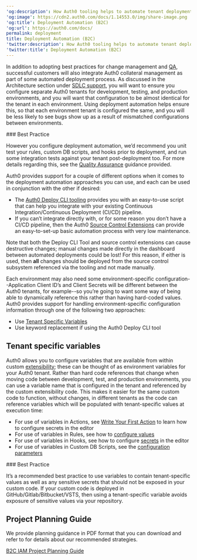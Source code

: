 ---
'og:description': How Auth0 tooling helps to automate tenant deployment.
'og:image': https://cdn2.auth0.com/docs/1.14553.0/img/share-image.png
'og:title': Deployment Automation (B2C)
'og:url': https://auth0.com/docs/
permalink: deployment
title: Deployment Automation (B2C)
'twitter:description': How Auth0 tooling helps to automate tenant deployment.
'twitter:title': Deployment Automation (B2C)
---
In addition to adopting best practices for change management and [QA](/docs/get-started/architecture-scenarios/business-to-consumer/quality-assurance), successful customers will also integrate Auth0 collateral management as part of some automated deployment process. As discussed in the Architecture section under [SDLC support](/docs/get-started/architecture-scenarios/business-to-consumer/architecture#sdlc-support), you will want to ensure you configure separate Auth0 tenants for development, testing, and production environments, and you will want that configuration to be almost identical for the tenant in each environment. Using deployment automation helps ensure this, so that each environment tenant is configured the same, and you will be less likely to see bugs show up as a result of mismatched configurations between environments.

<Info>
### Best Practice

However you configure deployment automation, we’d recommend you unit test your rules, custom DB scripts, and hooks prior to deployment, and run some integration tests against your tenant post-deployment too. For more details regarding this, see the [Quality Assurance](/docs/get-started/architecture-scenarios/business-to-consumer/quality-assurance) guidance provided.
</Info>

Auth0 provides support for a couple of different options when it comes to the deployment automation approaches you can use, and each can be used in conjunction with the other if desired:

* The [Auth0 Deploy CLI tooling](/docs/deploy-monitor/deploy-cli-tool) provides you with an easy-to-use script that can help you integrate with your existing Continuous Integration/Continuous Deployment (CI/CD) pipeline.
* If you can’t integrate directly with, or for some reason you don’t have a CI/CD pipeline, then the Auth0 [Source Control Extensions](/docs/customize/extensions) can provide an easy-to-set-up basic automation process with very low maintenance.

<Warning>

Note that both the Deploy CLI Tool and source control extensions can cause destructive changes; manual changes made directly in the dashboard between automated deployments could be lost! For this reason, if either is used, then **all** changes should be deployed from the source control subsystem referenced via the tooling and not made manually.

</Warning>

Each environment may also need some environment-specific configuration--Application <Tooltip tip="Client ID: Identification value given to your registered resource from Auth0." cta="View Glossary" href="/docs/glossary?term=Client+ID">Client ID</Tooltip>’s and <Tooltip tip="Client Secret: Secret used by a client (application) to authenticate with the Authorization Server; it should be known to only the client and the Authorization Server and must be sufficiently random to not be guessable." cta="View Glossary" href="/docs/glossary?term=Client+Secrets">Client Secrets</Tooltip> will be different between the Auth0 tenants, for example--so you’re going to want some way of being able to dynamically reference this rather than having hard-coded values. Auth0 provides support for handling environment-specific configuration information through one of the following two approaches:

* Use [Tenant Specific Variables](#tenant-specific-variables)
* Use keyword replacement if using the Auth0 Deploy CLI tool

## Tenant specific variables

Auth0 allows you to configure variables that are available from within custom [extensibility](/docs/customize/extensions); these can be thought of as environment variables for your Auth0 tenant. Rather than hard code references that change when moving code between development, test, and production environments, you can use a variable name that is configured in the tenant and referenced by the custom extensibility code. This makes it easier for the same custom code to function, without changes, in different tenants as the code can reference variables which will be populated with tenant-specific values at execution time:

* For use of variables in Actions, see [Write Your First Action](/docs/customize/actions/write-your-first-action) to learn how to configure secrets in the editor
* For use of variables in Rules, see how to [configure values](/docs/customize/rules/configuration)
* For use of variables in Hooks, see how to configure [secrets](/docs/customize/hooks/hook-secrets) in the editor
* For use of variables in Custom DB Scripts, see the [configuration parameters](/docs/authenticate/identity-providers/database/custom-db/create-db-connection#step-3-add-configuration-parameters)

<Info>
### Best Practice

It’s a recommended best practice to use variables to contain tenant-specific values as well as any sensitive secrets that should not be exposed in your custom code. If your custom code is deployed in GitHub/Gitlab/Bitbucket/VSTS, then using a tenant-specific variable avoids exposure of sensitive values via your repository.
</Info>

## Project Planning Guide

We provide planning guidance in PDF format that you can download and refer to for details about our recommended strategies.

[B2C IAM Project Planning Guide](https://assets.ctfassets.net/cdy7uua7fh8z/3er1aEQ7Ul0q3c9leJWczR/b1f18b4c16abb7e78b01e4eb2b52bb8e/B2C_Project_Planning.pdf)